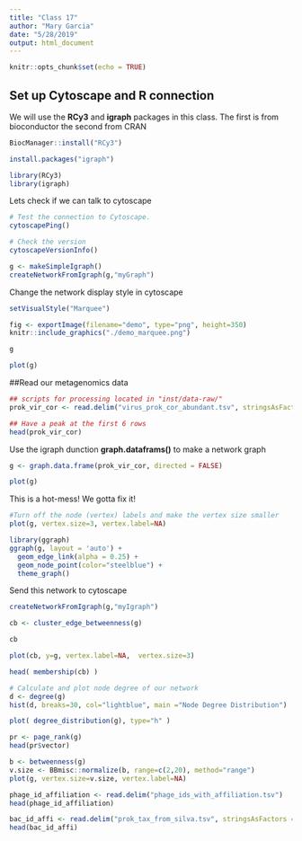 ```yaml
---
title: "Class 17"
author: "Mary Garcia"
date: "5/28/2019"
output: html_document
---
```


```r
knitr::opts_chunk$set(echo = TRUE)
```

## Set up Cytoscape and R connection

We will use the **RCy3** and **igraph** packages in this class. The first is from bioconductor the second from CRAN

```r
BiocManager::install("RCy3")

install.packages("igraph")
```

```r
library(RCy3)
library(igraph)
```

Lets check if we can talk to cytoscape

```r
# Test the connection to Cytoscape.
cytoscapePing()
```

```r
# Check the version
cytoscapeVersionInfo()
```

```r
g <- makeSimpleIgraph()
createNetworkFromIgraph(g,"myGraph")
```

Change the network display style in cytoscape
```r
setVisualStyle("Marquee")
```

```r
fig <- exportImage(filename="demo", type="png", height=350)
knitr::include_graphics("./demo_marquee.png")
```

```r
g
```

```r
plot(g)
```






##Read our metagenomics data

```r
## scripts for processing located in "inst/data-raw/"
prok_vir_cor <- read.delim("virus_prok_cor_abundant.tsv", stringsAsFactors = FALSE)

## Have a peak at the first 6 rows
head(prok_vir_cor)
```

Use the igraph dunction **graph.dataframs()** to make a network graph
```r
g <- graph.data.frame(prok_vir_cor, directed = FALSE)
```

```r
plot(g)
```

This is a hot-mess! We gotta fix it!
```r
#Turn off the node (vertex) labels and make the vertex size smaller
plot(g, vertex.size=3, vertex.label=NA)
```

```r
library(ggraph)
ggraph(g, layout = 'auto') +
  geom_edge_link(alpha = 0.25) +
  geom_node_point(color="steelblue") +
  theme_graph()
```


Send this network to cytoscape
```r
createNetworkFromIgraph(g,"myIgraph")
```


```r
cb <- cluster_edge_betweenness(g)
```

```r
cb
```

```r
plot(cb, y=g, vertex.label=NA,  vertex.size=3)
```

```r
head( membership(cb) )
```

```r
# Calculate and plot node degree of our network
d <- degree(g)
hist(d, breaks=30, col="lightblue", main ="Node Degree Distribution")

plot( degree_distribution(g), type="h" )
```

```r
pr <- page_rank(g)
head(pr$vector)

b <- betweenness(g)
v.size <- BBmisc::normalize(b, range=c(2,20), method="range")
plot(g, vertex.size=v.size, vertex.label=NA)
```

```r
phage_id_affiliation <- read.delim("phage_ids_with_affiliation.tsv")
head(phage_id_affiliation)

bac_id_affi <- read.delim("prok_tax_from_silva.tsv", stringsAsFactors = FALSE)
head(bac_id_affi)
```

















